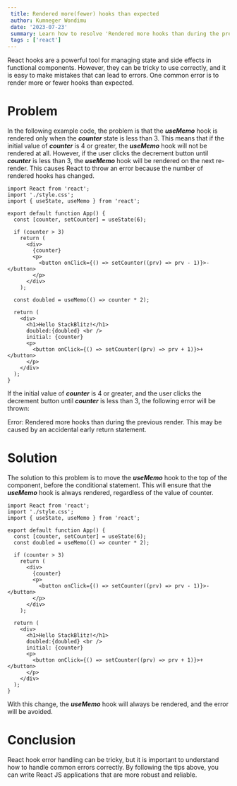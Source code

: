 ```yaml
---
 title: Rendered more(fewer) hooks than expected
 author: Kumneger Wondimu
 date: '2023-07-23'
 summary: Learn how to resolve 'Rendered more hooks than during the previous render
 tags : ['react']
---
```


React hooks are a powerful tool for managing state and side effects in functional components. However, they can be tricky to use correctly, and it is easy to make mistakes that can lead to errors. One common error is to render more or fewer hooks than expected.

# Problem

In the following example code, the problem is that the **_useMemo_** hook is rendered only when the **_counter_** state is less than 3. This means that if the initial value of **_counter_** is 4 or greater, the **_useMemo_** hook will not be rendered at all. However, if the user clicks the decrement button until **_counter_** is less than 3, the **_useMemo_** hook will be rendered on the next re-render. This causes React to throw an error because the number of rendered hooks has changed.

```
import React from 'react';
import './style.css';
import { useState, useMemo } from 'react';

export default function App() {
  const [counter, setCounter] = useState(6);

  if (counter > 3)
    return (
      <div>
        {counter}
        <p>
          <button onClick={() => setCounter((prv) => prv - 1)}>-</button>
        </p>
      </div>
    );

  const doubled = useMemo(() => counter * 2);

  return (
    <div>
      <h1>Hello StackBlitz!</h1>
      doubled:{doubled} <br />
      initial: {counter}
      <p>
        <button onClick={() => setCounter((prv) => prv + 1)}>+</button>
      </p>
    </div>
  );
}

```

If the initial value of **_counter_** is 4 or greater, and the user clicks the decrement button until **_counter_** is less than 3, the following error will be thrown:

Error: Rendered more hooks than during the previous render. This may be caused by an accidental early return statement.

# Solution

The solution to this problem is to move the **_useMemo_** hook to the top of the component, before the conditional statement. This will ensure that the **_useMemo_** hook is always rendered, regardless of the value of counter.

```
import React from 'react';
import './style.css';
import { useState, useMemo } from 'react';

export default function App() {
  const [counter, setCounter] = useState(6);
  const doubled = useMemo(() => counter * 2);

  if (counter > 3)
    return (
      <div>
        {counter}
        <p>
          <button onClick={() => setCounter((prv) => prv - 1)}>-</button>
        </p>
      </div>
    );

  return (
    <div>
      <h1>Hello StackBlitz!</h1>
      doubled:{doubled} <br />
      initial: {counter}
      <p>
        <button onClick={() => setCounter((prv) => prv + 1)}>+</button>
      </p>
    </div>
  );
}

```

With this change, the **_useMemo_** hook will always be rendered, and the error will be avoided.

# Conclusion

React hook error handling can be tricky, but it is important to understand how to handle common errors correctly. By following the tips above, you can write React JS applications that are more robust and reliable.
